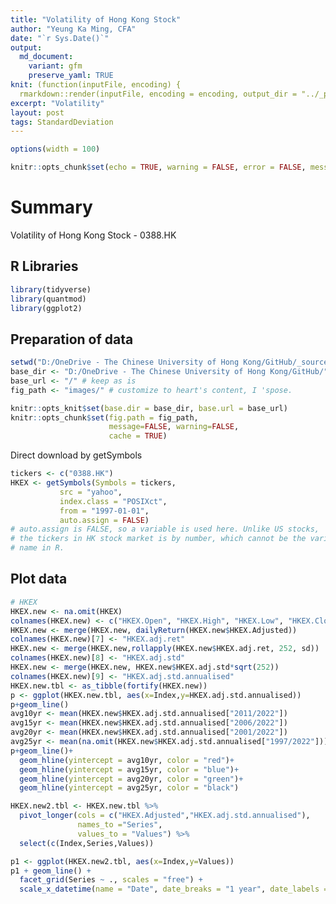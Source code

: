 ```yaml
---
title: "Volatility of Hong Kong Stock"
author: "Yeung Ka Ming, CFA"
date: "`r Sys.Date()`"
output:
  md_document:
    variant: gfm
    preserve_yaml: TRUE
knit: (function(inputFile, encoding) {
  rmarkdown::render(inputFile, encoding = encoding, output_dir = "../_posts") })
excerpt: "Volatility"
layout: post
tags: StandardDeviation
---
```

```r
options(width = 100)
```

```r
knitr::opts_chunk$set(echo = TRUE, warning = FALSE, error = FALSE, message = FALSE, fig.width = 10)
```

# Summary
Volatility of Hong Kong Stock - 0388.HK

## R Libraries
```r
library(tidyverse)
library(quantmod)
library(ggplot2)
```

## Preparation of data
```r
setwd("D:/OneDrive - The Chinese University of Hong Kong/GitHub/_source")
base_dir <- "D:/OneDrive - The Chinese University of Hong Kong/GitHub/" # i.e. where the jekyll blog is on the hard drive.
base_url <- "/" # keep as is
fig_path <- "images/" # customize to heart's content, I 'spose.

knitr::opts_knit$set(base.dir = base_dir, base.url = base_url)
knitr::opts_chunk$set(fig.path = fig_path,
                      message=FALSE, warning=FALSE,
                      cache = TRUE) 
```

Direct download by getSymbols
``` r
tickers <- c("0388.HK")
HKEX <- getSymbols(Symbols = tickers,
           src = "yahoo",
           index.class = "POSIXct",
           from = "1997-01-01",
           auto.assign = FALSE)
# auto.assign is FALSE, so a variable is used here. Unlike US stocks,
# the tickers in HK stock market is by number, which cannot be the variable
# name in R.
```

## Plot data
```r
# HKEX
HKEX.new <- na.omit(HKEX)
colnames(HKEX.new) <- c("HKEX.Open", "HKEX.High", "HKEX.Low", "HKEX.Close", "HKEX.Volume","HKEX.Adjusted")
HKEX.new <- merge(HKEX.new, dailyReturn(HKEX.new$HKEX.Adjusted))
colnames(HKEX.new)[7] <- "HKEX.adj.ret"
HKEX.new <- merge(HKEX.new,rollapply(HKEX.new$HKEX.adj.ret, 252, sd))
colnames(HKEX.new)[8] <- "HKEX.adj.std"
HKEX.new <- merge(HKEX.new, HKEX.new$HKEX.adj.std*sqrt(252))
colnames(HKEX.new)[9] <- "HKEX.adj.std.annualised"
HKEX.new.tbl <- as_tibble(fortify(HKEX.new))
p <- ggplot(HKEX.new.tbl, aes(x=Index,y=HKEX.adj.std.annualised))
p+geom_line()
avg10yr <- mean(HKEX.new$HKEX.adj.std.annualised["2011/2022"])
avg15yr <- mean(HKEX.new$HKEX.adj.std.annualised["2006/2022"])
avg20yr <- mean(HKEX.new$HKEX.adj.std.annualised["2001/2022"])
avg25yr <- mean(na.omit(HKEX.new$HKEX.adj.std.annualised["1997/2022"]))
p+geom_line()+
  geom_hline(yintercept = avg10yr, color = "red")+
  geom_hline(yintercept = avg15yr, color = "blue")+
  geom_hline(yintercept = avg20yr, color = "green")+
  geom_hline(yintercept = avg25yr, color = "black")

HKEX.new2.tbl <- HKEX.new.tbl %>% 
  pivot_longer(cols = c("HKEX.Adjusted","HKEX.adj.std.annualised"), 
               names_to ="Series", 
               values_to = "Values") %>% 
  select(c(Index,Series,Values))

p1 <- ggplot(HKEX.new2.tbl, aes(x=Index,y=Values))
p1 + geom_line() +
  facet_grid(Series ~ ., scales = "free") +
  scale_x_datetime(name = "Date", date_breaks = "1 year", date_labels = "%Y")
```